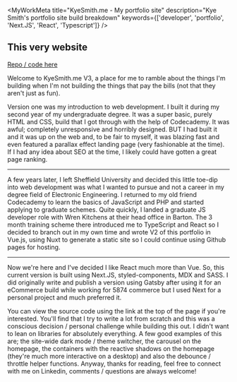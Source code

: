 
<MyWorkMeta
  title="KyeSmith.me - My portfolio site"
  description="Kye Smith's portfolio site build breakdown"
  keywords={['developer', 'portfolio', 'Next.JS', 'React', 'Typescript']}
/>

## This very website

<p>
  <a href="https://github.com/SmithKy3/Kyesmith.me" target="_blank">
    Repo / code here <CodeSlash />
  </a>
</p>

Welcome to KyeSmith.me V3, a place for me to ramble about the things I'm building
when I'm not building the things that pay the bills (not that they aren't just as
fun).

Version one was my introduction to web development. I built it during my second year of
my undergraduate degree. It was a super basic, purely HTML and CSS, build that I got through
with the help of Codecademy. It was awful; completely unresponsive and horribly designed.
BUT I had built it and it was up on the web and, to be fair to myself, it was blazing fast
and even featured a parallax effect landing page (very fashionable at the time).
If I had any idea about SEO at the time, I likely could have gotten a great page ranking.

---

A few years later, I left Sheffield University and decided this little toe-dip into web development
was what I wanted to pursue and not a career in my degree field of Electronic Engineering.
I returned to my old friend Codecademy to learn the basics of JavaScript and PHP and started applying
to graduate schemes. Quite quickly, I landed a graduate JS developer role with Wren Kitchens at their
head office in Barton.
The 3 month training scheme there introduced me to TypeScript and React so I decided to branch out in
my own time and wrote V2 of this portfolio in Vue.js, using Nuxt to generate a static site so I could
continue using Github pages for hosting.

---

Now we're here and I've decided I like React much more than Vue. So, this current version is built using Next.JS,
styled-components, MDX and SASS. I did originally write and publish a version using Gatsby after using it
for an eCommerce build while working for 5874 commerce but I used Next for a personal project and much preferred it.

You can view the source code using the link at the top of the page if you're interested. You'll find that I try to
write a lot from scratch and this was a conscious decision / personal challenge while building this out. I didn't
want to lean on libraries for absolutely everything. A few good examples of this are; the site-wide dark mode / theme
switcher, the carousel on the homepage, the containers with the reactive shadows on the homepage
(they're much more interactive on a desktop) and also the debounce / throttle helper functions.
Anyway, thanks for reading, feel free to connect with me on Linkedin, comments / questions are always welcome!

